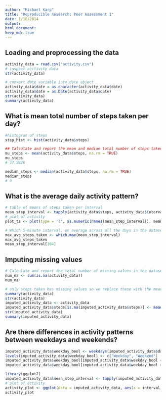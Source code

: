 ```yaml
---
author: "Michael Karp"
title: "Reproducible Research: Peer Assessment 1"
date: 1/18/2014
output: 
html_document:
keep_md: true
---
```



## Loading and preprocessing the data
```r
activity_data = read.csv("activity.csv")
# inspect acitivity data
str(activity_data)

# convert date variable into date object
activity_data$date = as.character(activity_data$date)
activity_data$date = as.Date(activity_data$date)
str(activity_data)
summary(activity_data)
```

## What is mean total number of steps taken per day?
```r
#histogram of steps
step_hist <- hist(activity_data$steps)

## Calculate and report the mean and median total number of steps taken per day
mu_steps <- mean(activity_data$steps, na.rm = TRUE)
mu_steps
# 37.3826

median_steps <- median(activity_data$steps, na.rm = TRUE)
median_steps
# 0
```

## What is the average daily activity pattern?
```r
# table of means of steps taken per interval
mean_step_interval <- tapply(activity_data$steps, activity_data$interval, mean, na.rm = TRUE)
# plot of activity
plot_ts <- plot(type = 'l', as.numeric(names(mean_step_interval)), mean_step_interval, xlab = "Interval", ylab = "Mean Steps Taken")

# Which 5-minute interval, on average across all the days in the dataset, contains the maximum number of steps?
max_avg_steps_taken <- which.max(mean_step_interval)
max_avg_steps_taken
mean_step_interval[104]
```

## Imputing missing values
```r
# Calculate and report the total number of missing values in the dataset (i.e. the total number of rows with NAs)
num_na <- sum(is.na(activity_data))
num_na

# only steps taken has missing values so we replace these with the mean
summary(activity_data)
str(activity_data)
imputed_activity_data <- activity_data
imputed_activity_data$steps[is.na(imputed_activity_data$steps)] <- mean(imputed_activity_data$steps, na.rm = TRUE)
str(imputed_activity_data)
summary(imputed_activity_data)
```

## Are there differences in activity patterns between weekdays and weekends?
```r
imputed_activity_data$weekday_bool <- weekdays(imputed_activity_data$date) == "Saturday" | weekdays(imputed_activity_data$date) == "Sunday"
levels(imputed_activity_data$weekday_bool) <- c("Weekday", "Weekend")
imputed_activity_data$weekday_bool[imputed_activity_data$weekday_bool == TRUE] <- "Weekend" 
imputed_activity_data$weekday_bool[imputed_activity_data$weekday_bool == FALSE] <- "Weekday" 

library(ggplot2)
imputed_activity_data$mean_step_interval <- tapply(imputed_activity_data$steps, imputed_activity_data$interval, mean)
# plot of activity
activity_plot <- ggplot(data = imputed_activity_data, aes(x = interval, y = mean_step_interval)) + geom_line() + xlab("Interval") + ylab("Mean Steps Taken") + facet_grid(weekday_bool~.)
activity_plot
```

